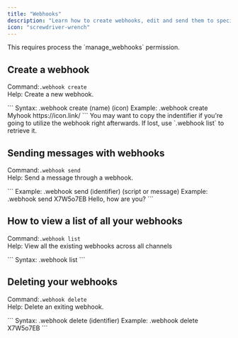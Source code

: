```yaml
---
title: "Webhooks"
description: "Learn how to create webhooks, edit and send them to specific channels for creating embeds such as rules with your own customisation utilizing `;webhook`."
icon: "screwdriver-wrench"
---
```


<Note>
    This requires process the `manage_webhooks` permission.
</Note>

## Create a webhook
Command:`.webhook create` <br />
Help: Create a new webhook. <br />

<Tabs>
    <Tab title="Usage">
       ```
       Syntax: .webhook create (name) (icon)
       Example: .webhook create Myhook https://icon.link/
       ```
    </Tab>
</Tabs>

<Tip>
    You may want to copy the indentifier if you're going to utilize the webhook right afterwards. If lost, use `.webhook list` to retrieve it.
</Tip>



## Sending messages with webhooks
Command:`.webhook send` <br />
Help: Send a message through a webhook. <br />

<Tabs>
    <Tab title="Syntax">
       ```
       Example: .webhook send (identifier) (script or message)
       Example: .webhook send X7W5o7EB Hello, how are you?
       ```
    </Tab>
</Tabs>


## How to view a list of all your webhooks
Command:`.webhook list` <br />
Help: View all the existing webhooks across all channels <br />

<Tabs>
    <Tab title="Usage">
    ```
    Syntax: .webhook list 
    ```
    </Tab>
</Tabs>

## Deleting your webhooks
Command:`.webhook delete` <br />
Help: Delete an exiting webhook. <br />

<Tabs>
    <Tab title="Usage">
    ```
    Syntax: .webhook delete (identifier)
    Example: .webhook delete X7W5o7EB
    ```
    </Tab>
</Tabs>